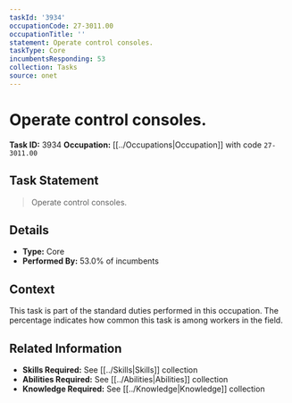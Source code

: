 ```yaml
---
taskId: '3934'
occupationCode: 27-3011.00
occupationTitle: ''
statement: Operate control consoles.
taskType: Core
incumbentsResponding: 53
collection: Tasks
source: onet
---
```

# Operate control consoles.

**Task ID:** 3934
**Occupation:** [[../Occupations|Occupation]] with code `27-3011.00`

## Task Statement

> Operate control consoles.

## Details

- **Type:** Core
- **Performed By:** 53.0% of incumbents

## Context

This task is part of the standard duties performed in this occupation. The percentage indicates how common this task is among workers in the field.

## Related Information

- **Skills Required:** See [[../Skills|Skills]] collection
- **Abilities Required:** See [[../Abilities|Abilities]] collection
- **Knowledge Required:** See [[../Knowledge|Knowledge]] collection
